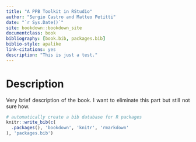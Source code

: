 ```yaml
--- 
title: "A PPB Toolkit in RStudio"
author: "Sergio Castro and Matteo Petitti"
date: "`r Sys.Date()`"
site: bookdown::bookdown_site
documentclass: book
bibliography: [book.bib, packages.bib]
biblio-style: apalike
link-citations: yes
description: "This is just a test."
---
```


<style>
body {
text-align: justify}
</style>

# Description

Very brief description of the book. I want to eliminate this part but still not sure how.


```r
# automatically create a bib database for R packages
knitr::write_bib(c(
  .packages(), 'bookdown', 'knitr', 'rmarkdown'
), 'packages.bib')
```
